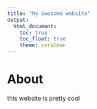 ```yaml
---
title: "My awesome website"
output: 
  html_document:
    toc: true
    toc_float: true
    theme: cerulean
---
```


# About
this website is pretty cool

